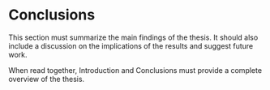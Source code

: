 # Conclusions

This section must summarize the main findings of the thesis. It should also include a discussion on the implications of the results and suggest future work.

When read together, Introduction and Conclusions must provide a complete overview of the thesis.
